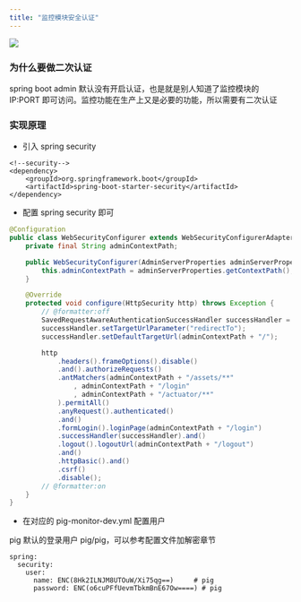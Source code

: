 ```yaml
---
title: "监控模块安全认证"
---
```


![](/images/1599314884511-fd7a33c0-578a-4cac-a281-fa5f2bd0fe42.png)



### 为什么要做二次认证


spring boot admin 默认没有开启认证，也是就是别人知道了监控模块的 IP:PORT 即可访问。监控功能在生产上又是必要的功能，所以需要有二次认证



### 实现原理


+ 引入 spring security



```plain
<!--security-->
<dependency>
	<groupId>org.springframework.boot</groupId>
	<artifactId>spring-boot-starter-security</artifactId>
</dependency>
```



+ 配置 spring security 即可



```java
@Configuration
public class WebSecurityConfigurer extends WebSecurityConfigurerAdapter {
	private final String adminContextPath;

	public WebSecurityConfigurer(AdminServerProperties adminServerProperties) {
		this.adminContextPath = adminServerProperties.getContextPath();
	}

	@Override
	protected void configure(HttpSecurity http) throws Exception {
		// @formatter:off
		SavedRequestAwareAuthenticationSuccessHandler successHandler = new SavedRequestAwareAuthenticationSuccessHandler();
		successHandler.setTargetUrlParameter("redirectTo");
		successHandler.setDefaultTargetUrl(adminContextPath + "/");

		http
			.headers().frameOptions().disable()
			.and().authorizeRequests()
			.antMatchers(adminContextPath + "/assets/**"
				, adminContextPath + "/login"
				, adminContextPath + "/actuator/**"
			).permitAll()
			.anyRequest().authenticated()
			.and()
			.formLogin().loginPage(adminContextPath + "/login")
			.successHandler(successHandler).and()
			.logout().logoutUrl(adminContextPath + "/logout")
			.and()
			.httpBasic().and()
			.csrf()
			.disable();
		// @formatter:on
	}
}
```



+ 在对应的 pig-monitor-dev.yml 配置用户



pig 默认的登录用户 pig/pig，可以参考配置文件加解密章节



```plain
spring:
  security:
    user:
      name: ENC(8Hk2ILNJM8UTOuW/Xi75qg==)     # pig
      password: ENC(o6cuPFfUevmTbkmBnE67Ow====) # pig
```
